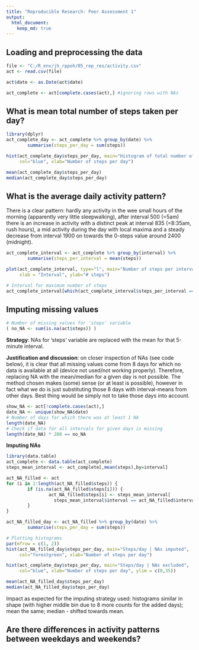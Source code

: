 ```yaml
---
title: "Reproducible Research: Peer Assessment 1"
output: 
  html_document:
    keep_md: true
---
```


## Loading and preprocessing the data

```r
file <- "C:/R_env/jh_rppoh/05_rep_res/activity.csv"
act <- read.csv(file)

act$date <- as.Date(act$date)

act_complete <- act[complete.cases(act),] #ignoring rows with NAs
```

## What is mean total number of steps taken per day?

```r
library(dplyr)
act_complete_day <- act_complete %>% group_by(date) %>%
        summarise(steps_per_day = sum(steps))

hist(act_complete_day$steps_per_day, main="Histogram of total number of steps per day",
     col="blue", xlab="Number of steps per day")

mean(act_complete_day$steps_per_day)
median(act_complete_day$steps_per_day)
```

## What is the average daily activity pattern?

There is a clear pattern: hardly any activity in the wee small hours of the morning (apparently very little sleepwalking), after interval 500 (=5am) there is an increase in activity with a distinct peak at interval 835 (=8:35am, rush hours), a mid activity during the day with local maxima and a steady decrease from interval 1900 on towards the 0-steps value around 2400 (midnight).


```r
act_complete_interval <- act_complete %>% group_by(interval) %>%
        summarise(steps_per_interval = mean(steps))

plot(act_complete_interval, type="l", main="Number of steps per interval", col="blue",
     xlab = "Interval", ylab="# steps")

# Interval for maximum number of steps
act_complete_interval[which(act_complete_interval$steps_per_interval == max(act_complete_interval$steps_per_interval)),1]
```

## Imputing missing values

```r
# Number of missing values for 'steps' variable
( no_NA <- sum(is.na(act$steps)) )
```

**Strategy**: NAs for 'steps' variable are replaced with the mean for that 5-minute interval.

**Justification and discussion**: on closer inspection of NAs (see code below), it is clear that all missing values come from 8 days for which no data is available at all (device not used/not working properly). Therefore, replacing NA with the mean/median for a given day is not possible. The method chosen makes (some) sense (or at least is possible), however in fact what we do is just substituting those 8 days with interval-means from other days. Best thing would be simply not to take those days into account.


```r
show_NA <- act[!complete.cases(act),]
date_NA <- unique(show_NA$date)
# Number of days for which there was at least 1 NA
length(date_NA)
# Check if data for all intervals for given days is missing
length(date_NA) * 288 == no_NA
```

**Imputing NAs**
```r
library(data.table)
act_complete <- data.table(act_complete)
steps_mean_interval <- act_complete[,mean(steps),by=interval]

act_NA_filled <- act
for (i in 1:length(act_NA_filled$steps)) {
        if (is.na(act_NA_filled$steps[i])) {
                act_NA_filled$steps[i] <- steps_mean_interval[
                  steps_mean_interval$interval == act_NA_filled$interval[i],V1]
        }
}

act_NA_filled_day <- act_NA_filled %>% group_by(date) %>%
        summarise(steps_per_day = sum(steps))

# Plotting histograms
par(mfrow = c(1, 2))
hist(act_NA_filled_day$steps_per_day, main="Steps/day | NAs imputed",
     col="forestgreen", xlab="Number of steps per day")

hist(act_complete_day$steps_per_day, main="Steps/day | NAs excluded",
     col="blue", xlab="Number of steps per day", ylim = c(0,35))

mean(act_NA_filled_day$steps_per_day)
median(act_NA_filled_day$steps_per_day)
```
Impact as expected for the imputing strategy used: histograms similar in shape (with higher middle bin due to 8 more counts for the added days); mean the same; median - shifted towards mean.

## Are there differences in activity patterns between weekdays and weekends?
